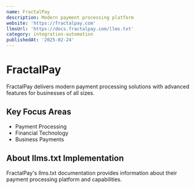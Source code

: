 ```yaml
---
name: FractalPay
description: Modern payment processing platform
website: 'https://fractalpay.com'
llmsUrl: 'https://docs.fractalpay.com/llms.txt'
category: integration-automation
publishedAt: '2025-02-24'
---
```


# FractalPay

FractalPay delivers modern payment processing solutions with advanced features for businesses of all sizes.

## Key Focus Areas

- Payment Processing
- Financial Technology
- Business Payments

## About llms.txt Implementation

FractalPay's llms.txt documentation provides information about their payment processing platform and capabilities.

